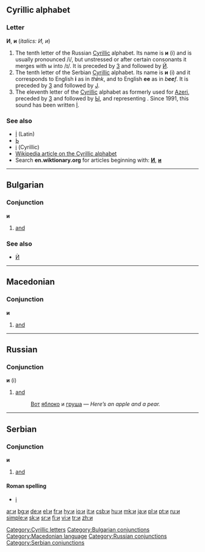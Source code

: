 {{see|Appendix:Variations of 'i'}}

==Cyrillic alphabet==
===Letter===
'''И''', '''и''' (''italics: И, и'')

#The tenth letter of the Russian [[Cyrillic]] alphabet. Its name is '''и''' (i) and is usually pronounced /i/, but unstressed or after certain consonants it merges with ы into /ɪ/. It is preceded by [[з|З]] and followed by [[й|Й]].
#The tenth letter of the Serbian [[Cyrillic]] alphabet. Its name is '''и''' (i) and it corresponds to English '''i''' as in ''th'''i'''nk'', and to English '''ee''' as in ''b'''ee'''f''. It is preceded by [[з|З]] and followed by [[ј|Ј]].
#The eleventh letter of the [[Cyrillic]] alphabet as formerly used for [[Azeri]], preceded by [[з|З]] and followed by [[ы|Ы]], and representing {{IPAchar|/ɪ/}}. Since 1991, this sound has been written [[İ]].

===See also===
*[[İ]] (Latin)
*[[ь|Ь]]
*[[і]] (Cyrillic)
*[[w:Cyrillic alphabet|Wikipedia article on the Cyrillic alphabet]]
*Search '''en.wiktionary.org''' for articles beginning with: '''[http://en.wiktionary.org/w/index.php?title=Special%3AAllpages&from=%D0%98&namespace=0 И]''', '''[http://en.wiktionary.org/w/index.php?title=Special%3AAllpages&from=%D0%B8&namespace=0 и]'''

[[Category:Cyrillic letters]]

----
==Bulgarian==
[[Category:Bulgarian conjunctions]]
===Conjunction===
'''и'''

#[[and]]

===See also===
*[[Ѝ]]


----
==Macedonian==

===Conjunction===
'''и'''

# [[and]]

[[Category:Macedonian language]]

----

==Russian==

===Conjunction===
'''и''' (i)

# [[and]]
#:[[Вот]] [[яблоко]] и [[груша]] — ''Here’s an apple and a pear.''

[[Category:Russian conjunctions]]

----

==Serbian==

===Conjunction===
'''и'''

# [[and]]

====Roman spelling====
*[[i#Serbian|i]]

[[Category:Serbian conjunctions]]

[[ar:и]]
[[bg:и]]
[[de:и]]
[[el:и]]
[[fr:и]]
[[hy:и]]
[[io:и]]
[[it:и]]
[[csb:и]]
[[hu:и]]
[[mk:и]]
[[ja:и]]
[[pl:и]]
[[pt:и]]
[[ru:и]]
[[simple:и]]
[[sk:и]]
[[sr:и]]
[[fi:и]]
[[vi:и]]
[[tr:и]]
[[zh:и]]